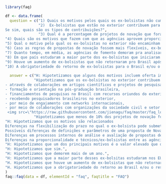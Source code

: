 ```r

library(faq)

df <- data.frame(
  question = c("1) Quais os motivos pelos quais os ex-bolsistas não cumprem o período de interstício?", 
               "2)  Ex-bolsistas que estão no exterior contribuem para a formação de pessoal de nível superior e para o desenvolvimento da CT&I brasileira? 
Se sim, quais são os tipos de contribuições?", 
               "3) Qual é a percentagem de projetos de novação que foram aprovados por cada agência de fomento? Existe diferença nesta percentagem quando consideramos a agência de fomento?",
"4) Quais são os motivos que fazem com que as agências aprovem proporcionalmente um número diferente de propostas de novação?",
"5) Qual o motivo pelo qual os ex-bolsistas no exterior não encaminham projetos de novação?",
"6) Caso as regras de propostas de novação fossem mais flexíveis, ex-bolsistas de pesquisa teriam interesse em encaminhar propostas de novação?",
"7) Quanto tempo, em média, as agências de fomento demoram pra analisar um projeto de Novação?",
"8) Em que país estudaram a maior parte dos ex-bolsistas que iniciaram o ressarcimento financeiro para as agências de fomento?",
"9) Houve um aumento de ex-bolsistas que não retornaram pro Brasil após 2018?",
"10) A obrigatoriedade do retorno de ex-bolsistas para o Brasil e/ou o ressarcimento financeiro tem impactado negativamente a saúde de ex-bolsistas?"),
  
  answer = c("H: Hipotetizamos que alguns dos motivos incluem oferta imediata de emprego do exterior, falta de oportunidades na área de formação no Brasil, por motivos familiares. <img src=\"https://raw.githubusercontent.com/jienagu/faq/master/faq_logo.png\">",
             "Hipotetizamos que os ex-bolsistas no exterior contribuem para a formação de pessoal de nível superior e para o desenvolvimento da CT&I brasileira de várias formas, especialmente: 
- através de colaborações em artigos científicos e projetos de pesquisa com pesquisadores brasileiros, 
- formação e orientação na pós-graduação brasileira, 
- financiamentos de pesquisas no Brasil com recursos oriundos do exterior, 
- recebendo pesquisadores brasileiros no exterior, 
- por meio de engajamento com networks internacionais, 
- por meio de colaborações com organizações da sociedade civil e setor privado brasileiro
 <img src=\"https://raw.githubusercontent.com/jienagu/faq/master/faq_logo.png\">",
             "Hipotetizamos que menos de 10% dos projetos de novação foram aprovados considerando as duas agências de fomento. Hipotetizamos que proporcionalmente o CNPq tenha aprovado mais projetos de novação do que a CAPES.",
"H: Hipotetizamos que os motivos são relacionados
Diferenças na flexibilização do prazo no qual o ex-bolsista pode submeter uma proposta de novação (CNPq não determina prazo e CAPES só permite até 120 dias antes da defesa de tese, no caso do doutorado), 
Possíveis diferenças de definições e parâmetros de uma proposta de Novação entre as agências
Diferenças em processos internos de análise e avaliação de propostas de novação
Diferenças na proporcionalidade e técnicos/ex-bolsistas entre as agências (CNPQ tem maior número de técnicos para analisar processos incluindo propostas de novação)",
"H: Hipotetizamos que um dos principais motivos é o valor elevado que o projeto de Novação que ex-bolsistas deve contemplar. Outro motivo é o fato das agências de fomento aceitarem apenas  projetos de Novação de cunho acadêmico não considerando propostas ligadas ao setor privado e sociedade civil. Hipotetizamos também que as diferentes regulamentações da novação criam situações nas quais ex-bolsistas não são aptos a submeter uma proposta de novação (ex: CNPQ não define prazos e CAPES exige que seja submetida em até 120 dias antes do término do doutorado, após a fase administrativa da cobrança). Além disso, a falta de conhecimento sobre mecanismo de Novação faz com muitos ex-bolsistas não o utilizem.", 
"H: Hipotetizamos que sim.",
"H: Hipotetizamos que demorem mais de um ano.",
"H: Hipotetizamos que a maior parte desses ex-bolsitas estudaram nos EUA e precisaram da CNO. Deste modo, assinaram a confissão de dívida com a União.",
"H. Hipotetizamos que houve um aumento de ex-bolsistas que não retornaram pro Brasil após 2018 devido às crises política, econômica e sanitária que acometeram o país nesta época.",
"H. Hipotetizamos que a obrigatoriedade do retorno ao Brasil e/ou o ressarcimento financeiro tem causado diversos problemas de saúde mental aos ex-bolsistas.")
)
faq::faq(data = df, elementId = "faq", faqtitle = "FAQ")

```